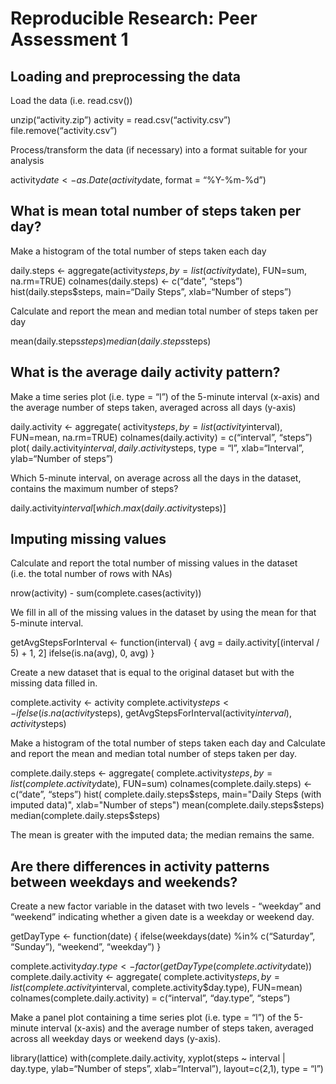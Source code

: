 # Reproducible Research: Peer Assessment 1


## Loading and preprocessing the data


 Load the data (i.e. read.csv())

unzip("activity.zip")
activity = read.csv("activity.csv")
file.remove("activity.csv")

Process/transform the data (if necessary) into a format suitable for your analysis

activity$date <- as.Date(activity$date, format = "%Y-%m-%d")

## What is mean total number of steps taken per day?

 Make a histogram of the total number of steps taken each day

daily.steps <- aggregate(activity$steps, by=list(activity$date), FUN=sum, na.rm=TRUE)
colnames(daily.steps) <- c("date", "steps")
hist(daily.steps$steps, main="Daily Steps", xlab="Number of steps")

Calculate and report the mean and median total number of steps taken per day

mean(daily.steps$steps)
median(daily.steps$steps)

## What is the average daily activity pattern?

Make a time series plot (i.e. type = "l") of the 5-minute interval (x-axis) and the average number of steps taken, averaged across all days (y-axis)

daily.activity <- 
        aggregate(
                activity$steps, by=list(activity$interval), FUN=mean, 
                na.rm=TRUE)
colnames(daily.activity) = c("interval", "steps")
plot(
        daily.activity$interval, daily.activity$steps, type = "l", 
        xlab="Interval", ylab="Number of steps")
        
Which 5-minute interval, on average across all the days in the dataset, contains the maximum number of steps?

daily.activity$interval[which.max(daily.activity$steps)]

## Imputing missing values

Calculate and report the total number of missing values in the dataset (i.e. the total number of rows with NAs)

nrow(activity) - sum(complete.cases(activity))

We fill in all of the missing values in the dataset by using the mean for that 5-minute interval.

getAvgStepsForInterval <- function(interval) {
    avg = daily.activity[(interval / 5) + 1, 2]
    ifelse(is.na(avg), 0, avg)
}

Create a new dataset that is equal to the original dataset but with the missing data filled in.

complete.activity <- activity
complete.activity$steps <- 
    ifelse(
        is.na(activity$steps), getAvgStepsForInterval(activity$interval), 
        activity$steps)
        
Make a histogram of the total number of steps taken each day and Calculate and report the mean and median total number of steps taken per day.

complete.daily.steps <- 
    aggregate(
        complete.activity$steps, by=list(complete.activity$date), FUN=sum)
colnames(complete.daily.steps) <- c("date", "steps")
hist(
    complete.daily.steps$steps, main="Daily Steps (with imputed data)", 
    xlab="Number of steps")
mean(complete.daily.steps$steps)
median(complete.daily.steps$steps)

The mean is greater with the imputed data; the median remains the same.

## Are there differences in activity patterns between weekdays and weekends?

Create a new factor variable in the dataset with two levels - "weekday" and "weekend" indicating whether a given date is a weekday or weekend day.

getDayType <- function(date) {
    ifelse(weekdays(date) %in% c("Saturday", "Sunday"), "weekend", "weekday")
}

complete.activity$day.type <- factor(getDayType(complete.activity$date))
complete.daily.activity <- 
        aggregate(
                complete.activity$steps, by=list(complete.activity$interval, complete.activity$day.type), 
                FUN=mean)
colnames(complete.daily.activity) = c("interval", "day.type", "steps")

Make a panel plot containing a time series plot (i.e. type = "l") of the 5-minute interval (x-axis) and the average number of steps taken, averaged across all weekday days or weekend days (y-axis).

library(lattice) 
with(complete.daily.activity, 
    xyplot(steps ~ interval | day.type, 
        ylab="Number of steps", xlab="Interval"), 
        layout=c(2,1), type = "l")
